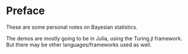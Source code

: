 # Preface {.unnumbered}

These are some personal notes on Bayesian statistics.

The demos are mostly going to be in Julia, using the Turing.jl framework. But there may be other languages/frameworks used as well.
